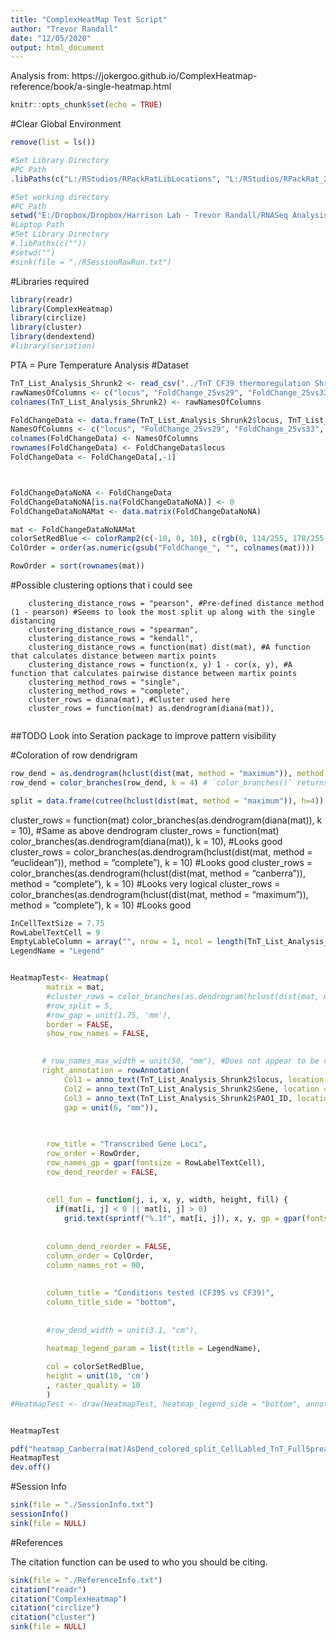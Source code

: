 ```yaml
---
title: "ComplexHeatMap Test Script"
author: "Trevor Randall"
date: "12/05/2020"
output: html_document
---
```


Analysis from: https://jokergoo.github.io/ComplexHeatmap-reference/book/a-single-heatmap.html

```r
knitr::opts_chunk$set(echo = TRUE)
```


#Clear Global Environment
```r
remove(list = ls())
```


```r
#Set Library Directory
#PC Path
.libPaths(c("L:/RStudios/RPackRatLibLocations", "L:/RStudios/RPackRat_2019_04_DESEQLibs"))

#Set working directory
#PC Path
setwd("E:/Dropbox/Dropbox/Harrison Lab - Trevor Randall/RNASeq Analysis/RNASeqAnlyPkrat_2020_03/Analysis Temp X vs X/Secondary Analyses/CF39 25_vs_OtherTemps/TnT Heatmaps")
#Laptop Path
#Set Library Directory
#.libPaths(c(""))
#setwd("")
#sink(file = "./RSessionRawRun.txt") 
``` 


#Libraries required
```r
library(readr)
library(ComplexHeatmap)
library(circlize)
library(cluster)
library(dendextend)
#library(seriation)
```

PTA = Pure Temperature Analysis
#Dataset
```r
TnT_List_Analysis_Shrunk2 <- read_csv("../TnT CF39 thermoregulation Shrunk2-2.csv")
rawNamesOfColumns <- c("locus", "FoldChange_25vs29", "FoldChange_25vs33", "FoldChange_25vs37", "FoldChange_25vs41", "Gene", "Product", "PAO1_ID", "Protein Description")
colnames(TnT_List_Analysis_Shrunk2) <- rawNamesOfColumns

FoldChangeData <- data.frame(TnT_List_Analysis_Shrunk2$locus, TnT_List_Analysis_Shrunk2$FoldChange_25vs29, TnT_List_Analysis_Shrunk2$FoldChange_25vs33, TnT_List_Analysis_Shrunk2$FoldChange_25vs37, TnT_List_Analysis_Shrunk2$FoldChange_25vs41)
NamesOfColumns <- c("locus", "FoldChange_25vs29", "FoldChange_25vs33", "FoldChange_25vs37", "FoldChange_25vs41")
colnames(FoldChangeData) <- NamesOfColumns
rownames(FoldChangeData) <- FoldChangeData$locus
FoldChangeData <- FoldChangeData[,-1]



FoldChangeDataNoNA <- FoldChangeData
FoldChangeDataNoNA[is.na(FoldChangeDataNoNA)] <- 0
FoldChangeDataNoNAMat <- data.matrix(FoldChangeDataNoNA)
```

```r
mat <- FoldChangeDataNoNAMat
colorSetRedBlue <- colorRamp2(c(-10, 0, 10), c(rgb(0, 114/255, 178/255), "white", rgb(213/255, 94/255, 0))) #First color is Blue and second is Vermillion from the Nature Colorblind palette
ColOrder = order(as.numeric(gsub("FoldChange_", "", colnames(mat))))

RowOrder = sort(rownames(mat))
```



#Possible clustering options that i could see

        clustering_distance_rows = "pearson", #Pre-defined distance method (1 - pearson) #Seems to look the most split up along with the single distancing
        clustering_distance_rows = "spearman",
        clustering_distance_rows = "kendall",
        clustering_distance_rows = function(mat) dist(mat), #A function that calculates distance between martix points
        clustering_distance_rows = function(x, y) 1 - cor(x, y), #A function that calculates pairwise distance between martix points
        clustering_method_rows = "single",
        clustering_method_rows = "complete",
        cluster_rows = diana(mat), #Cluster used here
        cluster_rows = function(mat) as.dendrogram(diana(mat)),
        
##TODO Look into Seration package to improve pattern visibility

#Coloration of row dendrigram
```r
row_dend = as.dendrogram(hclust(dist(mat, method = "maximum")), method = "complete")
row_dend = color_branches(row_dend, k = 4) # `color_branches()` returns a dendrogram object

split = data.frame(cutree(hclust(dist(mat, method = "maximum")), h=4))

```

  cluster_rows = function(mat) color_branches(as.dendrogram(diana(mat)), k = 10), #Same as above dendrogram
  cluster_rows = function(mat) color_branches(as.dendrogram(diana(mat)), k = 10), #Looks good
  cluster_rows = color_branches(as.dendrogram(hclust(dist(mat, method = "euclidean")), method = "complete"), k = 10) #Looks good
  cluster_rows = color_branches(as.dendrogram(hclust(dist(mat, method = "canberra")), method = "complete"), k = 10) #Looks very logical
  cluster_rows = color_branches(as.dendrogram(hclust(dist(mat, method = "maximum")), method = "complete"), k = 10) #Looks good



```r
InCellTextSize = 7.75
RowLabelTextCell = 9
EmptyLableColumn = array("", nrow = 1, ncol = length(TnT_List_Analysis_Shrunk2$Gene))
LegendName = "Legend"


HeatmapTest<- Heatmap(
        matrix = mat, 
        #cluster_rows = color_branches(as.dendrogram(hclust(dist(mat, method = "canberra")), method = "complete"), k = 5),
        #row_split = 5,
        #row_gap = unit(1.75, 'mm'),
        border = FALSE, 
        show_row_names = FALSE,

        
       # row_names_max_width = unit(50, "mm"), #Does not appear to be doing anything
       right_annotation = rowAnnotation(
            Col1 = anno_text(TnT_List_Analysis_Shrunk2$locus, location = unit(0.75, "mm"), gp = gpar(fontsize = RowLabelTextCell)), 
            Col2 = anno_text(TnT_List_Analysis_Shrunk2$Gene, location = unit(1.5, "mm"), gp = gpar(fontsize = RowLabelTextCell)),
          	Col3 = anno_text(TnT_List_Analysis_Shrunk2$PAO1_ID, location = unit(0, "mm"), gp = gpar(fontsize = RowLabelTextCell)),
            gap = unit(6, "mm")),

        
        
        row_title = "Transcribed Gene Loci",
        row_order = RowOrder,
        row_names_gp = gpar(fontsize = RowLabelTextCell),
        row_dend_reorder = FALSE,
        
        
        cell_fun = function(j, i, x, y, width, height, fill) {
          if(mat[i, j] < 0 || mat[i, j] > 0)
            grid.text(sprintf("%.1f", mat[i, j]), x, y, gp = gpar(fontsize = InCellTextSize))},
        
       
        column_dend_reorder = FALSE, 
        column_order = ColOrder, 
        column_names_rot = 90,
        
        
        column_title = "Conditions tested (CF39S vs CF39)", 
        column_title_side = "bottom",
        
        
        #row_dend_width = unit(3.1, "cm"),

        heatmap_legend_param = list(title = LegendName),
       
        col = colorSetRedBlue,
        height = unit(10, 'cm')
        , raster_quality = 10
        )
#HeatmapTest <- draw(HeatmapTest, heatmap_legend_side = "bottom", annotation_legend_side = "bottom")


HeatmapTest
```




```r
pdf("heatmap_Canberra(mat)AsDend_colored_split_CellLabled_TnT_FullSpread.pdf", width = 9, height = 12)
HeatmapTest
dev.off()
```


#Session Info
```r
sink(file = "./SessionInfo.txt")
sessionInfo()
sink(file = NULL)
```


#References

The citation function can be used to  who you should be citing.

```r
sink(file = "./ReferenceInfo.txt")
citation("readr")
citation("ComplexHeatmap")
citation("circlize")
citation("cluster")
sink(file = NULL)
```
